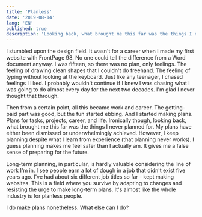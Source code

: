 ```yaml
---
title: 'Planless'
date: '2019-08-14'
lang: 'EN'
published: true
description: 'Looking back, what brought me this far was the things I never planned for. My plans have either been dismissed or underwhelmingly achieved.'
---
```


I stumbled upon the design field. It wasn't for a career when I made my first website with FrontPage 98. No one could tell the difference from a Word document anyway. I was fifteen, so there was no plan, only feelings. The feeling of drawing clean shapes that I couldn't do freehand. The feeling of typing without looking at the keyboard. Just like any teenager, I chased feelings I liked. I probably wouldn't continue if I knew I was chasing what I was going to do almost every day for the next two decades. I'm glad I never thought that through.

Then from a certain point, all this became work and career. The getting-paid part was good, but the fun started ebbing. And I started making plans. Plans for tasks, projects, career, and life. Ironically though, looking back, what brought me this far was the things I never planned for. My plans have either been dismissed or underwhelmingly achieved. However, I keep planning despite what I learn from experience (that planning never works). I guess planning makes me feel safer than I actually am. It gives me a false sense of preparing for the future.

Long-term planning, in particular, is hardly valuable considering the line of work I'm in. I see people earn a lot of dough in a job that didn't exist five years ago. I've had about six different job titles so far - kept making websites. This is a field where you survive by adapting to changes and resisting the urge to make long-term plans. It's almost like the whole industry is for planless people.

I do make plans nonetheless. What else can I do?
